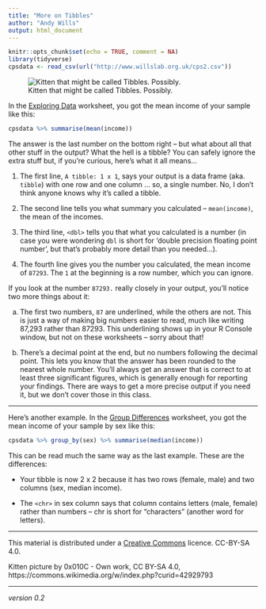 ```yaml
---
title: "More on Tibbles"
author: "Andy Wills"
output: html_document
---
```


```r
knitr::opts_chunk$set(echo = TRUE, comment = NA)
library(tidyverse)
cpsdata <- read_csv(url("http://www.willslab.org.uk/cps2.csv"))
```
![Kitten that might be called Tibbles. Possibly.](kitten.jpg)

In the [Exploring Data](exploring-incomes.html) worksheet, you got the mean income of your sample like this:

```r
cpsdata %>% summarise(mean(income))
```

The answer is the last number on the bottom right -- but what about all that other stuff in the output? What the hell is a tibble? You can safely ignore the extra stuff but, if you're curious, here's what it all means...

1. The first line, `A tibble: 1 x 1`, says your output is a data frame (aka. `tibble`) with one row and one column ... so, a single number. No, I don't think anyone knows why it's called a tibble.

2. The second line tells you what summary you calculated -- `mean(income)`, the mean of the incomes. 

3. The third line, `<dbl>` tells you that what you calculated is a number (in case you were wondering `dbl` is short for 'double precision floating point number', but that's probably more detail than you needed...). 

4. The fourth line gives you the number you calculated, the mean income of `87293`. The `1` at the beginning is a row number, which you can ignore.

If you look at the number `87293.` really closely in your output, you'll notice two more things about it:

a. The first two numbers, `87` are underlined, while the others are not. This is just a way of making big numbers easier to read, much like writing 87,293 rather than 87293. This underlining shows up in your R Console window, but not on these worksheets -- sorry about that!

b. There's a decimal point at the end, but no numbers following the decimal point. This lets you know that the answer has been rounded to the nearest whole number. You'll always get an answer that is correct to at least three significant figures, which is generally enough for reporting your findings. There are ways to get a more precise output if you need it, but we don't cover those in this class.

____

Here's another example. In the [Group Differences](group-differences.html) worksheet, you got the mean income of your sample by sex like this:

```r
cpsdata %>% group_by(sex) %>% summarise(median(income))
```

This can be read much the same way as the last example. These are the differences:

- Your tibble is now 2 x 2 because it has two rows (female, male) and two columns (sex, median income). 

- The `<chr>` in sex column says that column contains letters (male, female) rather than numbers -- chr is short for "characters" (another word for letters).



___

This material is distributed under a [Creative Commons](https://creativecommons.org/) licence. CC-BY-SA 4.0. 

Kitten picture by 0x010C - Own work, CC BY-SA 4.0, https://commons.wikimedia.org/w/index.php?curid=42929793

___

_version 0.2_
